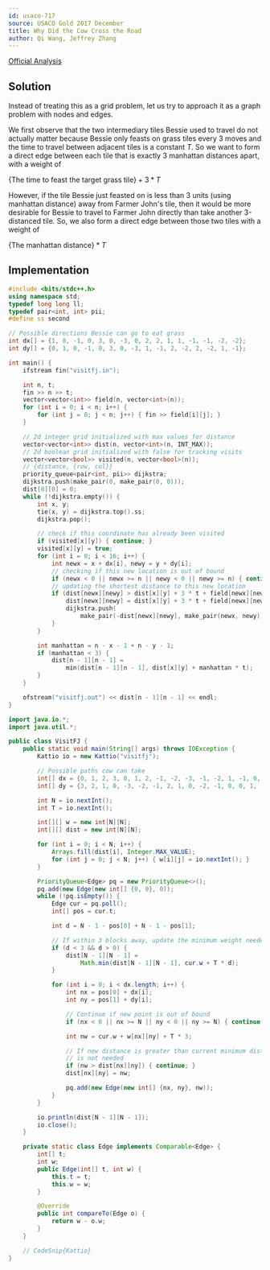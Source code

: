 ```yaml
---
id: usaco-717
source: USACO Gold 2017 December
title: Why Did the Cow Cross the Road
author: Qi Wang, Jeffrey Zhang
---
```


[Official Analysis](http://www.usaco.org/current/data/sol_visitfj_gold_feb17.html)

## Solution

Instead of treating this as a grid problem, let us try to approach it as a graph problem with nodes and edges.

We first observe that the two intermediary tiles Bessie used to travel do not actually matter because Bessie only feasts on grass tiles every 3 moves and the time to travel between adjacent tiles is a constant $T$. So we want to form a direct edge between each tile that is exactly 3 manhattan distances apart, with a weight of

$\{\text{The time to feast the target grass tile}\} + 3 * T$

However, if the tile Bessie just feasted on is less than 3 units (using manhattan distance) away from Farmer John's tile, then it would be more desirable for Bessie to travel to Farmer John directly than take another 3-distanced tile. So, we also form a direct edge between those two tiles with a weight of

$\{\text{The manhattan distance}\} * T$

## Implementation

<LanguageSection>
<CPPSection>

```cpp
#include <bits/stdc++.h>
using namespace std;
typedef long long ll;
typedef pair<int, int> pii;
#define ss second

// Possible directions Bessie can go to eat grass
int dx[] = {1, 0, -1, 0, 3, 0, -3, 0, 2, 2, 1, 1, -1, -1, -2, -2};
int dy[] = {0, 1, 0, -1, 0, 3, 0, -3, 1, -1, 2, -2, 2, -2, 1, -1};

int main() {
	ifstream fin("visitfj.in");

	int n, t;
	fin >> n >> t;
	vector<vector<int>> field(n, vector<int>(n));
	for (int i = 0; i < n; i++) {
		for (int j = 0; j < n; j++) { fin >> field[i][j]; }
	}

	// 2d integer grid initialized with max values for distance
	vector<vector<int>> dist(n, vector<int>(n, INT_MAX));
	// 2d boolean grid initialized with false for tracking visits
	vector<vector<bool>> visited(n, vector<bool>(n));
	// {distance, {row, col}}
	priority_queue<pair<int, pii>> dijkstra;
	dijkstra.push(make_pair(0, make_pair(0, 0)));
	dist[0][0] = 0;
	while (!dijkstra.empty()) {
		int x, y;
		tie(x, y) = dijkstra.top().ss;
		dijkstra.pop();

		// check if this coordinate has already been visited
		if (visited[x][y]) { continue; }
		visited[x][y] = true;
		for (int i = 0; i < 16; i++) {
			int newx = x + dx[i], newy = y + dy[i];
			// checking if this new location is out of bound
			if (newx < 0 || newx >= n || newy < 0 || newy >= n) { continue; }
			// updating the shortest distance to this new location
			if (dist[newx][newy] > dist[x][y] + 3 * t + field[newx][newy]) {
				dist[newx][newy] = dist[x][y] + 3 * t + field[newx][newy];
				dijkstra.push(
				    make_pair(-dist[newx][newy], make_pair(newx, newy)));
			}
		}

		int manhattan = n - x - 1 + n - y - 1;
		if (manhattan < 3) {
			dist[n - 1][n - 1] =
			    min(dist[n - 1][n - 1], dist[x][y] + manhattan * t);
		}
	}

	ofstream("visitfj.out") << dist[n - 1][n - 1] << endl;
}
```

</CPPSection>


<JavaSection>

```java
import java.io.*;
import java.util.*;

public class VisitFJ {
	public static void main(String[] args) throws IOException {
		Kattio io = new Kattio("visitfj");

		// Possible paths cow can take
		int[] dx = {0, 1, 2, 3, 0, 1, 2, -1, -2, -3, -1, -2, 1, -1, 0, 0};
		int[] dy = {3, 2, 1, 0, -3, -2, -1, 2, 1, 0, -2, -1, 0, 0, 1, -1};

		int N = io.nextInt();
		int T = io.nextInt();

		int[][] w = new int[N][N];
		int[][] dist = new int[N][N];

		for (int i = 0; i < N; i++) {
			Arrays.fill(dist[i], Integer.MAX_VALUE);
			for (int j = 0; j < N; j++) { w[i][j] = io.nextInt(); }
		}

		PriorityQueue<Edge> pq = new PriorityQueue<>();
		pq.add(new Edge(new int[] {0, 0}, 0));
		while (!pq.isEmpty()) {
			Edge cur = pq.poll();
			int[] pos = cur.t;

			int d = N - 1 - pos[0] + N - 1 - pos[1];

			// If within 3 blocks away, update the minimum weight needed
			if (d < 3 && d > 0) {
				dist[N - 1][N - 1] =
				    Math.min(dist[N - 1][N - 1], cur.w + T * d);
			}

			for (int i = 0; i < dx.length; i++) {
				int nx = pos[0] + dx[i];
				int ny = pos[1] + dy[i];

				// Continue if new point is out of bound
				if (nx < 0 || nx >= N || ny < 0 || ny >= N) { continue; }

				int nw = cur.w + w[nx][ny] + T * 3;

				// If new distance is greater than current minimum distance, it
				// is not needed
				if (nw > dist[nx][ny]) { continue; }
				dist[nx][ny] = nw;

				pq.add(new Edge(new int[] {nx, ny}, nw));
			}
		}

		io.println(dist[N - 1][N - 1]);
		io.close();
	}

	private static class Edge implements Comparable<Edge> {
		int[] t;
		int w;
		public Edge(int[] t, int w) {
			this.t = t;
			this.w = w;
		}

		@Override
		public int compareTo(Edge o) {
			return w - o.w;
		}
	}

	// CodeSnip{Kattio}
}
```
</JavaSection>
</LanguageSection>

